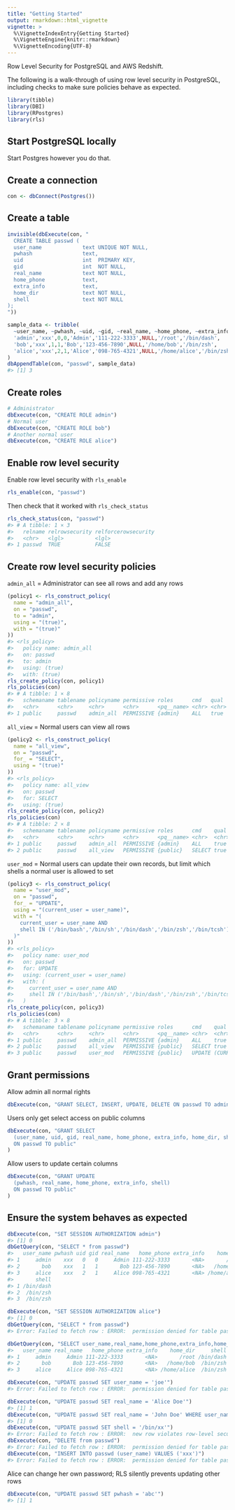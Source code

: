 ```yaml
---
title: "Getting Started"
output: rmarkdown::html_vignette
vignette: >
  %\VignetteIndexEntry{Getting Started}
  %\VignetteEngine{knitr::rmarkdown}
  %\VignetteEncoding{UTF-8}
---
```




Row Level Security for PostgreSQL and AWS Redshift.

The following is a walk-through of using row level security in PostgreSQL, including checks to make sure policies behave as expected.


``` r
library(tibble)
library(DBI)
library(RPostgres)
library(rls)
```

## Start PostgreSQL locally

Start Postgres however you do that.


## Create a connection


``` r
con <- dbConnect(Postgres())
```



## Create a table


``` r
invisible(dbExecute(con, "
  CREATE TABLE passwd (
  user_name             text UNIQUE NOT NULL,
  pwhash                text,
  uid                   int  PRIMARY KEY,
  gid                   int  NOT NULL,
  real_name             text NOT NULL,
  home_phone            text,
  extra_info            text,
  home_dir              text NOT NULL,
  shell                 text NOT NULL
);
"))
```


``` r
sample_data <- tribble(
  ~user_name, ~pwhash, ~uid, ~gid, ~real_name, ~home_phone, ~extra_info, ~home_dir, ~shell,
  'admin','xxx',0,0,'Admin','111-222-3333',NULL,'/root','/bin/dash',
  'bob','xxx',1,1,'Bob','123-456-7890',NULL,'/home/bob','/bin/zsh',
  'alice','xxx',2,1,'Alice','098-765-4321',NULL,'/home/alice','/bin/zsh'
)
dbAppendTable(con, "passwd", sample_data)
#> [1] 3
```

## Create roles


``` r
# Administrator
dbExecute(con, "CREATE ROLE admin")
# Normal user
dbExecute(con, "CREATE ROLE bob")
# Another normal user
dbExecute(con, "CREATE ROLE alice")
```

## Enable row level security

Enable row level security with `rls_enable`


``` r
rls_enable(con, "passwd")
```

Then check that it worked with `rls_check_status`


``` r
rls_check_status(con, "passwd")
#> # A tibble: 1 × 3
#>   relname relrowsecurity relforcerowsecurity
#>   <chr>   <lgl>          <lgl>              
#> 1 passwd  TRUE           FALSE
```

## Create row level security policies

`admin_all` = Administrator can see all rows and add any rows


``` r
(policy1 <- rls_construct_policy(
  name = "admin_all",
  on = "passwd",
  to = "admin",
  using = "(true)",
  with = "(true)"
))
#> <rls_policy>
#>   policy name: admin_all
#>   on: passwd
#>   to: admin
#>   using: (true)
#>   with: (true)
rls_create_policy(con, policy1)
rls_policies(con)
#> # A tibble: 1 × 8
#>   schemaname tablename policyname permissive roles      cmd   qual  with_check
#>   <chr>      <chr>     <chr>      <chr>      <pq__name> <chr> <chr> <chr>     
#> 1 public     passwd    admin_all  PERMISSIVE {admin}    ALL   true  true
```

`all_view` = Normal users can view all rows


``` r
(policy2 <- rls_construct_policy(
  name = "all_view",
  on = "passwd",
  for_ = "SELECT",
  using = "(true)"
))
#> <rls_policy>
#>   policy name: all_view
#>   on: passwd
#>   for: SELECT
#>   using: (true)
rls_create_policy(con, policy2)
rls_policies(con)
#> # A tibble: 2 × 8
#>   schemaname tablename policyname permissive roles      cmd    qual  with_check
#>   <chr>      <chr>     <chr>      <chr>      <pq__name> <chr>  <chr> <chr>     
#> 1 public     passwd    admin_all  PERMISSIVE {admin}    ALL    true  true      
#> 2 public     passwd    all_view   PERMISSIVE {public}   SELECT true  <NA>
```

`user_mod` = Normal users can update their own records, but limit which shells a normal user is allowed to set


``` r
(policy3 <- rls_construct_policy(
  name = "user_mod",
  on = "passwd",
  for_ = "UPDATE",
  using = "(current_user = user_name)",
  with = "(
    current_user = user_name AND
    shell IN ('/bin/bash','/bin/sh','/bin/dash','/bin/zsh','/bin/tcsh')
  )"
))
#> <rls_policy>
#>   policy name: user_mod
#>   on: passwd
#>   for: UPDATE
#>   using: (current_user = user_name)
#>   with: (
#>     current_user = user_name AND
#>     shell IN ('/bin/bash','/bin/sh','/bin/dash','/bin/zsh','/bin/tcsh')
#>   )
rls_create_policy(con, policy3)
rls_policies(con)
#> # A tibble: 3 × 8
#>   schemaname tablename policyname permissive roles      cmd    qual   with_check
#>   <chr>      <chr>     <chr>      <chr>      <pq__name> <chr>  <chr>  <chr>     
#> 1 public     passwd    admin_all  PERMISSIVE {admin}    ALL    true   true      
#> 2 public     passwd    all_view   PERMISSIVE {public}   SELECT true   <NA>      
#> 3 public     passwd    user_mod   PERMISSIVE {public}   UPDATE (CURR… ((CURRENT…
```

## Grant permissions

Allow admin all normal rights


``` r
dbExecute(con, "GRANT SELECT, INSERT, UPDATE, DELETE ON passwd TO admin")
```

Users only get select access on public columns


``` r
dbExecute(con, "GRANT SELECT
  (user_name, uid, gid, real_name, home_phone, extra_info, home_dir, shell)
  ON passwd TO public"
)
```

Allow users to update certain columns


``` r
dbExecute(con, "GRANT UPDATE
  (pwhash, real_name, home_phone, extra_info, shell)
  ON passwd TO public"
)
```

## Ensure the system behaves as expected


``` r
dbExecute(con, "SET SESSION AUTHORIZATION admin")
#> [1] 0
dbGetQuery(con, "SELECT * from passwd")
#>   user_name pwhash uid gid real_name   home_phone extra_info    home_dir
#> 1     admin    xxx   0   0     Admin 111-222-3333       <NA>       /root
#> 2       bob    xxx   1   1       Bob 123-456-7890       <NA>   /home/bob
#> 3     alice    xxx   2   1     Alice 098-765-4321       <NA> /home/alice
#>       shell
#> 1 /bin/dash
#> 2  /bin/zsh
#> 3  /bin/zsh
```


``` r
dbExecute(con, "SET SESSION AUTHORIZATION alice")
#> [1] 0
dbGetQuery(con, "SELECT * from passwd")
#> Error: Failed to fetch row : ERROR:  permission denied for table passwd
```


``` r
dbGetQuery(con, "SELECT user_name,real_name,home_phone,extra_info,home_dir,shell FROM passwd")
#>   user_name real_name   home_phone extra_info    home_dir     shell
#> 1     admin     Admin 111-222-3333       <NA>       /root /bin/dash
#> 2       bob       Bob 123-456-7890       <NA>   /home/bob  /bin/zsh
#> 3     alice     Alice 098-765-4321       <NA> /home/alice  /bin/zsh
```


``` r
dbExecute(con, "UPDATE passwd SET user_name = 'joe'")
#> Error: Failed to fetch row : ERROR:  permission denied for table passwd
```


``` r
dbExecute(con, "UPDATE passwd SET real_name = 'Alice Doe'")
#> [1] 1
dbExecute(con, "UPDATE passwd SET real_name = 'John Doe' WHERE user_name = 'admin'")
#> [1] 0
dbExecute(con, "UPDATE passwd SET shell = '/bin/xx'")
#> Error: Failed to fetch row : ERROR:  new row violates row-level security policy for table "passwd"
dbExecute(con, "DELETE from passwd")
#> Error: Failed to fetch row : ERROR:  permission denied for table passwd
dbExecute(con, "INSERT INTO passwd (user_name) VALUES ('xxx')")
#> Error: Failed to fetch row : ERROR:  permission denied for table passwd
```

Alice can change her own password; RLS silently prevents updating other rows


``` r
dbExecute(con, "UPDATE passwd SET pwhash = 'abc'")
#> [1] 1
```



